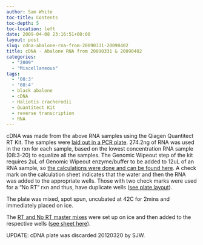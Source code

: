 ```yaml
---
author: Sam White
toc-title: Contents
toc-depth: 5
toc-location: left
date: 2009-04-08 23:16:51+00:00
layout: post
slug: cdna-abalone-rna-from-20090331-20090402
title: cDNA - Abalone RNA from 20090331 & 20090402
categories:
  - "2009"
  - "Miscellaneous"
tags:
  - '08:3'
  - '08:4'
  - black abalone
  - cDNA
  - Haliotis cracherodii
  - Quantitect Kit
  - reverse transcription
  - RNA
---
```


cDNA was made from the above RNA samples using the Qiagen Quantitect RT Kit. The samples were [laid out in a PCR plate](https://eagle.fish.washington.edu/Arabidopsis/Notebook%20Workup%20Files/20090408-01.jpg). 274.2ng of RNA was used in the rxn for each sample, based on the lowest concentration RNA sample (08:3-20) to equalize all the samples. The Genomic Wipeout step of the kit requires 2uL of Genomic Wipeout enzyme/buffer to be added to 12uL of an RNA sample, so [the calculations were done and can be found here](http://eagle.fish.washington.edu/Arabidopsis/Notebook%20Workup%20Files/20090408-02.jpg). A check mark on the calculation sheet indicates that the water and then the RNA was added to the appropriate wells. Those with two check marks were used for a "No RT" rxn and thus, have duplicate wells ([see plate layout](http://eagle.fish.washington.edu/Arabidopsis/Notebook%20Workup%20Files/20090408-01.jpg)).

The plate was mixed, spot spun, uncubated at 42C for 2mins and immediately placed on ice.

The [RT and No RT master mixes](https://eagle.fish.washington.edu/Arabidopsis/Notebook%20Workup%20Files/20090408-04.jpg) were set up on ice and then added to the respective wells ([see sheet here](http://eagle.fish.washington.edu/Arabidopsis/Notebook%20Workup%20Files/20090408-03.jpg)).

UPDATE: cDNA plate was discarded 20120320 by SJW.
